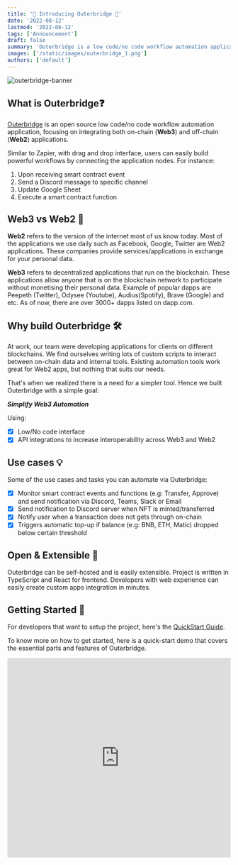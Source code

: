 ```yaml
---
title: '🎊 Introducing Outerbridge 🎊'
date: '2022-08-12'
lastmod: '2022-08-12'
tags: ['Announcement']
draft: false
summary: 'Outerbridge is a low code/no code workflow automation application, focusing on integrating both on-chain (Web3) and off-chain (Web2) applications'
images: ['/static/images/outerbridge_1.png']
authors: ['default']
---
```


![outerbridge-banner](https://outerbridgepage.s3.eu-west-1.amazonaws.com/outerbridge_1.png)

## What is Outerbridge❓

[Outerbridge](https://www.outerbridge.io/) is an open source low code/no code workflow automation application, focusing on integrating both on-chain (**Web3**) and off-chain (**Web2**) applications.

Similar to Zapier, with drag and drop interface, users can easily build powerful workflows by connecting the application nodes.
For instance:

1. Upon receiving smart contract event
2. Send a Discord message to specific channel
3. Update Google Sheet
4. Execute a smart contract function

## Web3 vs Web2 🤔

**Web2** refers to the version of the internet most of us know today. Most of the applications we use daily such as Facebook, Google, Twitter are Web2 applications. These companies provide services/applications in exchange for your personal data.

**Web3** refers to decentralized applications that run on the blockchain. These applications allow anyone that is on the blockchain network to participate without monetising their personal data. Example of popular dapps are Peepeth (Twitter), Odysee (Youtube), Audius(Spotify), Brave (Google) and etc. As of now, there are over 3000+ dapps listed on dapp.com.

## Why build Outerbridge 🛠️

At work, our team were developing applications for clients on different blockchains. We find ourselves writing lots of custom scripts to interact between on-chain data and internal tools. Existing automation tools work great for Web2 apps, but nothing that suits our needs.

That's when we realized there is a need for a simpler tool. Hence we built Outerbridge with a simple goal:

**_Simplify Web3 Automation_**

Using:

- [x] Low/No code interface
- [x] API integrations to increase interoperability across Web3 and Web2

## Use cases 💡

Some of the use cases and tasks you can automate via Outerbridge:

- [x] Monitor smart contract events and functions (e.g: Transfer, Approve) and send notification via Discord, Teams, Slack or Email
- [x] Send notification to Discord server when NFT is minted/transferred
- [x] Notify user when a transaction does not gets through on-chain
- [x] Triggers automatic top-up if balance (e.g: BNB, ETH, Matic) dropped below certain threshold

## Open & Extensible 🙌

Outerbridge can be self-hosted and is easily extensible.
Project is written in TypeScript and React for frontend.
Developers with web experience can easily create custom apps integration in minutes.

## Getting Started 🚀

For developers that want to setup the project, here's the [QuickStart Guide](https://docs.outerbridge.io/get-started).

To know more on how to get started, here is a quick-start demo that covers the essential parts and features of Outerbridge.

<div className="flex">
  <iframe
    width="100%"
    height="450"
    src="https://www.youtube.com/embed/x-AfrkKvZ4M"
    frameBorder="0"
    allow="accelerometer; autoplay; encrypted-media; gyroscope; picture-in-picture"
    allowFullScreen
  ></iframe>
</div>
